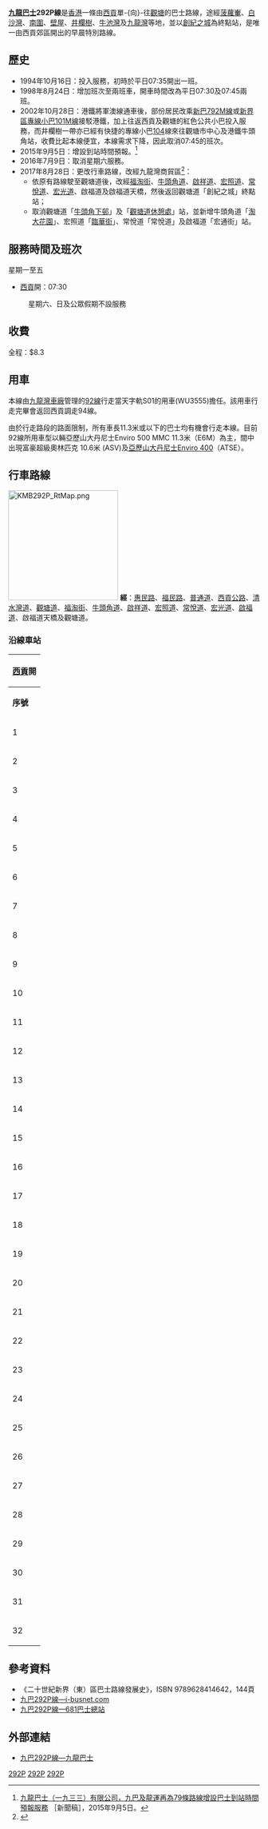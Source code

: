 {{公共汽車路線資訊
| 代表圖像 = KMB Route 292P.JPG
| 路線名稱 = 九龍巴士292P線
| 外文名稱 =KMB Route 292P
| 經營者 = 九龍巴士
| 所屬車廠 = 九龍灣車廠（K）
| 全程行駛里程 = 16.2公里
| 全程行車時間 = 45分鐘
| 起點站 = [[西貢市|西貢]]
| 途經地點 = [[白沙灣|白沙灣]]、[[蠔涌|蠔涌]]、[[壁屋|壁屋]]、[[井欄樹|井欄樹]]、[[彩雲邨|彩雲邨]]、[[彩虹站|彩虹站]]、[[九龍灣|九龍灣]]
| 終點站 = [[觀塘|觀塘]]（[[創紀之城|創紀之城]]）
| 路線性質 = 單-{向}-路線
| 服務時間 = 星期一至五：07:30
| 班次頻率 = 固定班次1班
| 路線用車 = Enviro500 MMC（E6M）
| 全程收費 = $8.3
| 分段收費站點 = 無
| 服務時間以外替代路線 = 路線轉乘<br>紅色公共小巴<BR>（[[西貢鄧肇堅運動場|西貢鄧肇堅運動場]]－觀塘[[宜安街|宜安街]]）<br>[[新界區專線小巴1號線|新界區專線小巴1號線]]<br>[[新界區專線小巴104線|新界區專線小巴104線]]<br>（鄭植之中學至牛頭角站路段，經井欄樹、四順及康寧道）
| 主要競爭交通 = 同上
| 備註 = 
}}

'''[[九龍巴士|九龍巴士]]292P線'''是[[香港|香港]]一條由[[西貢市|西貢]]單-{向}-往[[觀塘|觀塘]]的巴士路線，途經[[菠蘿輋|菠蘿輋]]、[[白沙灣|白沙灣]]、[[南圍|南圍]]、[[壁屋|壁屋]]、[[井欄樹|井欄樹]]、[[牛池灣|牛池灣]]及[[九龍灣|九龍灣]]等地，並以[[創紀之城|創紀之城]]為終點站，是唯一由西貢郊區開出的早晨特別路線。

==歷史==
*1994年10月16日：投入服務，初時於平日07:35開出一班。
*1998年8月24日：增加班次至兩班車，開車時間改為平日07:30及07:45兩班。
*2002年10月28日：港鐵將軍澳線通車後，部份居民改乘[[新巴792M線|新巴792M線]]或[[新界區專線小巴101M線|新界區專線小巴101M線]]接駁港鐵，加上往返西貢及觀塘的紅色公共小巴投入服務，而井欄樹一帶亦已經有快捷的專線小巴[[新界區專線小巴104線|104]]線來往觀塘市中心及港鐵牛頭角站，收費比起本線便宜，本線需求下降，因此取消07:45的班次。
*2015年9月5日：增設到站時間預報。<ref>[http://www.kmb.hk/tc/news/press/archives/news201509012271.html 九龍巴士（一九三三）有限公司，九巴及龍運再為79條路線增設巴士到站時間預報服務] {{Wayback|url=http://www.kmb.hk/tc/news/press/archives/news201509012271.html |date=20201103080004 }}［新聞稿］，2015年9月5日。</ref>
*2016年7月9日：取消星期六服務。
*2017年8月28日：更改行車路線，改經九龍灣商貿區<ref>{{Cite web |url=http://www.hkitalk.net/HKiTalk2/data/attachment/forum/201708/24/235026jx29v9xb9xlyl1xn.png.thumb.jpg |title=九巴乘客通告 |accessdate=2017-08-26 |archive-date=2017-08-26 |archive-url=https://web.archive.org/web/20170826114948/http://www.hkitalk.net/HKiTalk2/data/attachment/forum/201708/24/235026jx29v9xb9xlyl1xn.png.thumb.jpg |dead-url=no }}</ref>：
**依原有路線駛至觀塘道後，改經[[福淘街|福淘街]]、[[牛頭角道|牛頭角道]]、[[啟祥道|啟祥道]]、[[宏照道|宏照道]]、[[常悅道|常悅道]]、[[宏光道|宏光道]]、啟福道及啟福道天橋，然後返回觀塘道「創紀之城」終點站；
**取消觀塘道「[[牛頭角下邨|牛頭角下邨]]」及「[[觀塘道休憩處|觀塘道休憩處]]」站，並新增牛頭角道「[[淘大花園|淘大花園]]」、宏照道「[[臨華街|臨華街]]」、常悅道「常悅道」及啟福道「宏通街」站。

==服務時間及班次==
;星期一至五
*[[西貢市|西貢]]開：07:30
:星期六、日及公眾假期不設服務

==收費==
全程：$8.3
{{fare-remarks|KMB|fcs=Y}}

==用車==
本線由[[九巴九龍灣車廠|九龍灣車廠]]管理的[[九龍巴士92線|92線]]行走當天字軌S01的用車(WU3555)擔任。該用車行走完畢會返回西貢調走94線。

由於行走路段的路面限制，所有車長11.3米或以下的巴士均有機會行走本線。目前92線所用車型以輛亞歷山大丹尼士Enviro 500 MMC 11.3米（E6M）為主，間中出現富豪超級奧林匹克 10.6米 (ASV)及[[亞歷山大丹尼士Enviro_400|亞歷山大丹尼士Enviro 400]]（ATSE）。

==行車路線==
[[File:KMB292P_RtMap.png|220px]]
'''經'''：[[惠民路|惠民路]]、[[福民路|福民路]]、[[普通道|普通道]]、[[西貢公路|西貢公路]]、[[清水灣道|清水灣道]]、[[觀塘道|觀塘道]]、[[福淘街|福淘街]]、[[牛頭角道|牛頭角道]]、[[啟祥道|啟祥道]]、[[宏照道|宏照道]]、[[常悅道|常悅道]]、[[宏光道|宏光道]]、[[啟福道|啟福道]]、啟福道天橋及觀塘道。

===沿線車站===
{|class="wikitable" style="text-align: center"
!colspan=3|[[西貢市|西貢]]開 
|-
!'''序號'''!!'''車站名稱'''!!'''位置'''
|-
|1||[[西貢市|西貢]]巴士總站||[[西貢公共運輸交匯處|西貢公共運輸交匯處]]
|-
|2||[[西貢大會堂|西貢大會堂]]||[[普通道|普通道]]
|-
|3||[[翠塘花園|翠塘花園]]||rowspan=13|[[西貢公路|西貢公路]]
|-
|4||[[菠蘿輋|菠蘿輋]]
|-
|5||[[北港村_(香港)|北港]]
|-
|6||[[大涌口|大涌口]]
|-
|7||[[白沙臺|白沙臺]]
|-
|8||[[白沙灣_(西貢)|白沙灣]]
|-
|9||[[漁民新村|漁民新村]]
|-
|10||[[北圍|北圍]]
|-
|11||[[匡湖居|匡湖居]]
|-
|12||[[南邊圍|南邊圍]]
|-
|13||[[響鐘村|響鐘村]]
|-
|14||[[窩美|窩美]]
|-
|15||[[南圍|南圍]]
|-
|16||[[鄭植之中學|鄭植之中學]]||西貢公路天橋
|-
|17||[[打鼓嶺新村|打鼓嶺新村]]||rowspan=8|[[清水灣道|清水灣道]]
|-
|18||[[壁屋|壁屋]]
|-
|19||[[白石窩|白石窩]]
|-
|20||[[井欄樹|井欄樹]]
|-
|21||[[龍窩村|龍窩村]]
|-
|22||[[安達臣道|安達臣道]]
|-
|23||[[德望學校|德望學校]]
|-
|24||[[彩雲邨|彩雲邨]]
|-
|25||[[彩虹站|彩虹站]]||[[坪石公共運輸交匯處|坪石公共運輸交匯處]]
|-
|26||[[啟業邨|啟業邨]]||rowspan=2|[[觀塘道|觀塘道]]
|-
|27||[[九龍灣站|九龍灣站]]
|-
|28||[[淘大花園|淘大花園]]||[[牛頭角道|牛頭角道]]
|-
|29||[[臨華街|臨華街]]||[[宏照道|宏照道]]
|-
|30||colspan=2|[[常悅道|常悅道]]
|-
|31||[[宏通街|宏通街]]||[[啟福道|啟福道]]
{{Routemapbreak|colspan=5|{{SR|5}} [[啟福道|啟福道]]}}
|-
|32||[[創紀之城|創紀之城]]（U1）||觀塘道
|}

==參考資料==
{{References}}
*《二十世紀新界（東）區巴士路線發展史》，ISBN 9789628414642，144頁
*[http://www.i-busnet.com/busroute/kmb/kmbr292p.php 九巴292P線—i-busnet.com] {{Wayback|url=http://www.i-busnet.com/busroute/kmb/kmbr292p.php |date=20200804120537 }}
*[http://www.681busterminal.com/292p.html 九巴292P線—681巴士總站] {{Wayback|url=http://www.681busterminal.com/292p.html |date=20200925161708 }}

==外部連結==
<!--{{commonscat|KMB Route 292P}}-->
*[http://www.kmb.hk/chinese.php?page=search&prog=route_no.php&route_no=292P 九巴292P線—九龍巴士] {{Wayback|url=http://www.kmb.hk/chinese.php?page=search&prog=route_no.php&route_no=292P |date=20050214090447 }}

{{西貢區巴士路線列表}}
{{觀塘區巴士路線列表}}

[[Category:九龍巴士路線|292P]]
[[Category:西貢區巴士路線|292P]]
[[Category:觀塘區巴士路線|292P]]